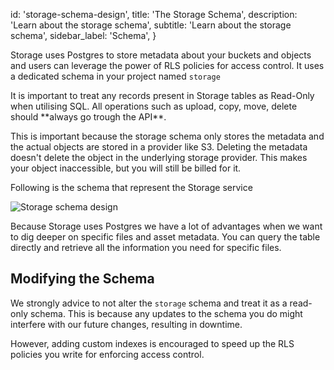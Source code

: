 
  id: 'storage-schema-design',
  title: 'The Storage Schema',
  description: 'Learn about the storage schema',
  subtitle: 'Learn about the storage schema',
  sidebar_label: 'Schema',
}

Storage uses Postgres to store metadata about your buckets and objects and users can leverage the power of RLS policies for access control. It uses a dedicated schema in your project named `storage`

<Admonition type="note">
It is important to treat any records present in Storage tables as Read-Only when utilising SQL.
All operations such as upload, copy, move, delete should **always go trough the API**.

This is important because the storage schema only stores the metadata and the actual objects are stored in a provider like S3. Deleting the metadata doesn't delete the object in the underlying storage provider. This makes your object inaccessible, but you will still be billed for it.

</Admonition>

Following is the schema that represent the Storage service

<img alt="Storage schema design" src="/docs/img/storage/schema-design.png" />

Because Storage uses Postgres we have a lot of advantages when we want to dig deeper on specific files and asset metadata.
You can query the table directly and retrieve all the information you need for specific files.

## Modifying the Schema

We strongly advice to not alter the `storage` schema and treat it as a read-only schema. This is because any updates to the schema you do might interfere with our future changes, resulting in downtime.

However, adding custom indexes is encouraged to speed up the RLS policies you write for enforcing access control.


